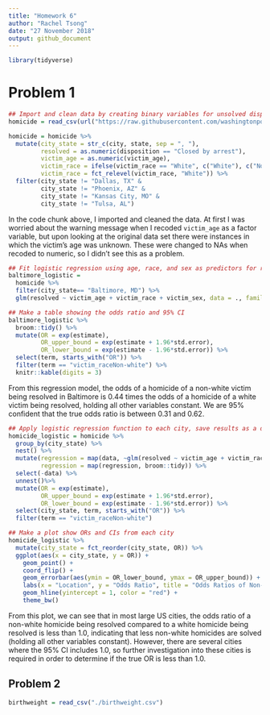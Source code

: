 ```yaml
---
title: "Homework 6"
author: "Rachel Tsong"
date: "27 November 2018"
output: github_document
---
```


```r
library(tidyverse)
```


# Problem 1
```r
## Import and clean data by creating binary variables for unsolved dispositions and race, filter out irrelevant cities
homicide = read_csv(url("https://raw.githubusercontent.com/washingtonpost/data-homicides/master/homicide-data.csv")) 

homicide = homicide %>%
  mutate(city_state = str_c(city, state, sep = ", "),
         resolved = as.numeric(disposition == "Closed by arrest"),
         victim_age = as.numeric(victim_age),
         victim_race = ifelse(victim_race == "White", c("White"), c("Non-white")),
         victim_race = fct_relevel(victim_race, "White")) %>%
  filter(city_state != "Dallas, TX" & 
         city_state != "Phoenix, AZ" & 
         city_state != "Kansas City, MO" & 
         city_state != "Tulsa, AL")
```

In the code chunk above, I imported and cleaned the data. At first I was worried about the warning message when I recoded `victim_age` as a factor variable, but upon looking at the original data set there were instances in which the victim's age was unknown. These were changed to NAs when recoded to numeric, so I didn't see this as a problem.

```r
## Fit logistic regression using age, race, and sex as predictors for resolved
baltimore_logistic = 
  homicide %>% 
  filter(city_state== "Baltimore, MD") %>%
  glm(resolved ~ victim_age + victim_race + victim_sex, data = ., family = binomial()) 

## Make a table showing the odds ratio and 95% CI 
baltimore_logistic %>%  
  broom::tidy() %>% 
  mutate(OR = exp(estimate),
         OR_upper_bound = exp(estimate + 1.96*std.error),
         OR_lower_bound = exp(estimate - 1.96*std.error)) %>%
  select(term, starts_with("OR")) %>%
  filter(term == "victim_raceNon-white") %>%
  knitr::kable(digits = 3)
```

From this regression model, the odds of a homicide of a non-white victim being resolved in Baltimore is 0.44 times the odds of a homicide of a white victim being resolved, holding all other variables constant. We are 95% confident that the true odds ratio is between 0.31 and 0.62.

```r
## Apply logistic regression function to each city, save results as a dataframe showing ORs and 95% CIs
homicide_logistic = homicide %>%
  group_by(city_state) %>%
  nest() %>%  
  mutate(regression = map(data, ~glm(resolved ~ victim_age + victim_race + victim_sex, data = ., family = binomial())),
         regression = map(regression, broom::tidy)) %>% 
  select(-data) %>%
  unnest()%>% 
  mutate(OR = exp(estimate),
         OR_upper_bound = exp(estimate + 1.96*std.error),
         OR_lower_bound = exp(estimate - 1.96*std.error)) %>%
  select(city_state, term, starts_with("OR")) %>%
  filter(term == "victim_raceNon-white") 
```

```r
## Make a plot show ORs and CIs from each city
homicide_logistic %>%
  mutate(city_state = fct_reorder(city_state, OR)) %>%
  ggplot(aes(x = city_state, y = OR)) +
    geom_point() +
    coord_flip() +
    geom_errorbar(aes(ymin = OR_lower_bound, ymax = OR_upper_bound)) +
    labs(x = "Location", y = "Odds Ratio", title = "Odds Ratios of Non-white Homicides being Resolved Compared to White Homicides") +
    geom_hline(yintercept = 1, color = "red") +
    theme_bw() 
```

From this plot, we can see that in most large US cities, the odds ratio of a non-white homicide being resolved compared to a white homicide being resolved is less than 1.0, indicating that less non-white homicides are solved (holding all other variables constant). However, there are several cities where the 95% CI includes 1.0, so further investigation into these cities is required in order to determine if the true OR is less than 1.0. 


## Problem 2
```r
birthweight = read_csv("./birthweight.csv")
```







